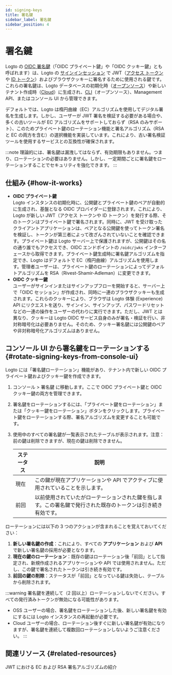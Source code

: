 ```yaml
---
id: signing-keys
title: 署名鍵
sidebar_label: 署名鍵
sidebar_position: 4
---
```


# 署名鍵

Logto の [OIDC 署名鍵](https://auth.wiki/signing-key)（「OIDC プライベート鍵」や「OIDC クッキー鍵」とも呼ばれます）は、Logto の [サインインセッション](/end-user-flows/sign-out#sign-in-session) で JWT（[アクセス トークン](https://auth.wiki/access-token) や [ID トークン](https://auth.wiki/id-token)）およびブラウザクッキーに署名するために使用される鍵です。これらの署名鍵は、Logto データベースの初期化時（[オープンソース](/logto-oss)）や新しいテナント作成時（[Cloud](/logto-cloud)）に生成され、[CLI](/logto-oss/using-cli)（オープンソース）、Management API、またはコンソール UI から管理できます。

デフォルトでは、Logto は楕円曲線（EC）アルゴリズムを使用してデジタル署名を生成します。しかし、ユーザーが JWT 署名を検証する必要がある場合や、多くの古いツールが EC アルゴリズムをサポートしておらず（RSA のみサポート）、このためプライベート鍵のローテーション機能と署名アルゴリズム（RSA と EC の両方を含む）の選択機能を実装しています。これにより、古い署名検証ツールを使用するサービスとの互換性が確保されます。

:::note
理論的には、署名鍵は漏洩してはならず、有効期限もありません。つまり、ローテーションの必要はありません。しかし、一定期間ごとに署名鍵をローテーションすることでセキュリティを強化できます。
:::

## 仕組み \{#how-it-works}

- **OIDC プライベート鍵**  
  Logto インスタンスの初期化時に、公開鍵とプライベート鍵のペアが自動的に生成され、基盤となる OIDC プロバイダーに登録されます。これにより、Logto が新しい JWT（アクセス トークンや ID トークン）を発行する際、そのトークンはプライベート鍵で署名されます。同時に、JWT を受け取ったクライアントアプリケーションは、ペアとなる公開鍵を使ってトークン署名を検証し、トークンが第三者によって改ざんされていないことを確認できます。プライベート鍵は Logto サーバー上で保護されますが、公開鍵はその名の通り誰でもアクセスでき、OIDC エンドポイントの `/oidc/jwks` インターフェースから取得できます。プライベート鍵生成時に署名鍵アルゴリズムを指定でき、Logto はデフォルトで EC（楕円曲線）アルゴリズムを使用します。管理者ユーザーは、プライベート鍵のローテーションによってデフォルトアルゴリズムを RSA（Rivest-Shamir-Adleman）に変更できます。
- **OIDC クッキー鍵**  
  ユーザーがサインインまたはサインアップフローを開始すると、サーバー上で「OIDC セッション」が作成され、同時に一連のブラウザクッキーも生成されます。これらのクッキーにより、ブラウザは Logto 体験 (Experience) API にリクエストを送り、サインイン、サインアップ、パスワードリセットなどの一連の操作をユーザーの代わりに実行できます。ただし、JWT とは異なり、クッキーは Logto OIDC サービス自身のみが署名・検証を行い、非対称暗号化は必要ありません。そのため、クッキー署名鍵には公開鍵のペアや非対称暗号化アルゴリズムはありません。

## コンソール UI から署名鍵をローテーションする \{#rotate-signing-keys-from-console-ui}

Logto には「署名鍵ローテーション」機能があり、テナント内で新しい OIDC プライベート鍵およびクッキー鍵を作成できます。

1. <CloudLink to="/signing-keys">コンソール > 署名鍵</CloudLink> に移動します。ここで OIDC
   プライベート鍵と OIDC クッキー鍵の両方を管理できます。
2. 署名鍵をローテーションするには、「プライベート鍵をローテーション」または「クッキー鍵をローテーション」ボタンをクリックします。プライベート鍵をローテーションする際、署名アルゴリズムを変更することも可能です。
3. 使用中のすべての署名鍵が一覧表示されたテーブルが表示されます。注意：前の鍵は削除できますが、現在の鍵は削除できません。

   | ステータス | 説明                                                                                                           |
   | ---------- | -------------------------------------------------------------------------------------------------------------- |
   | 現在       | この鍵が現在アプリケーションや API でアクティブに使用されていることを示します。                                |
   | 前回       | 以前使用されていたがローテーションされた鍵を指します。この署名鍵で発行された既存のトークンは引き続き有効です。 |

ローテーションには以下の 3 つのアクションが含まれることを覚えておいてください：

1. **新しい署名鍵の作成**：これにより、すべての **アプリケーション** および **API** で新しい署名鍵の採用が必要となります。
2. **現在の鍵のローテーション**：既存の鍵はローテーション後「前回」として指定され、新規作成されるアプリケーションや API では使用されません。ただし、この鍵で署名されたトークンは引き続き有効です。
3. **前回の鍵の削除**：ステータスが「前回」となっている鍵は失効し、テーブルから削除されます。

:::warning
署名鍵を連続して（2 回以上）ローテーションしないでください。すべての発行済みトークンが無効になる可能性があります。

- OSS ユーザーの場合、署名鍵をローテーションした後、新しい署名鍵を有効にするには Logto インスタンスの再起動が必要です。
- Cloud ユーザーの場合、ローテーション後すぐに新しい署名鍵が有効になりますが、署名鍵を連続して複数回ローテーションしないようご注意ください。
  :::

## 関連リソース \{#related-resources}

<Url href="hhttps://blog.logto.io/introduction-to-ec-and-rsa-signing-algorithms-in-jwt">
  JWT における EC および RSA 署名アルゴリズムの紹介
</Url>
